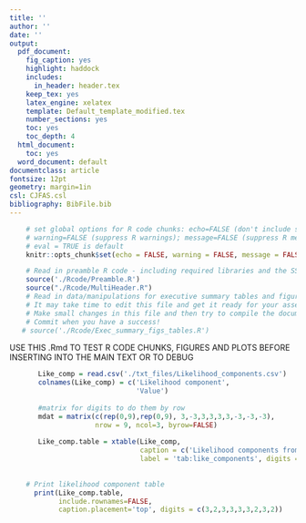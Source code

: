 ```yaml
---
title: ''
author: ''
date: ''
output:
  pdf_document:
    fig_caption: yes
    highlight: haddock
    includes:
      in_header: header.tex
    keep_tex: yes
    latex_engine: xelatex
    template: Default_template_modified.tex
    number_sections: yes
    toc: yes
    toc_depth: 4
  html_document:
    toc: yes
  word_document: default
documentclass: article
fontsize: 12pt
geometry: margin=1in
csl: CJFAS.csl
bibliography: BibFile.bib
---
```

```r
    # set global options for R code chunks: echo=FALSE (don't include source code); 
    # warning=FALSE (suppress R warnings); message=FALSE (suppress R messages)
    # eval = TRUE is default
    knitr::opts_chunk$set(echo = FALSE, warning = FALSE, message = FALSE)
```

```r
    # Read in preamble R code - including required libraries and the SS file(s)
    source('./Rcode/Preamble.R')
    source("./Rcode/MultiHeader.R")
    # Read in data/manipulations for executive summary tables and figures
    # It may take time to edit this file and get it ready for your assessment
    # Make small changes in this file and then try to compile the document
    # Commit when you have a success!
   # source('./Rcode/Exec_summary_figs_tables.R')
```

USE THIS .Rmd TO TEST R CODE CHUNKS, FIGURES AND PLOTS BEFORE INSERTING INTO THE MAIN TEXT OR TO DEBUG


\FloatBarrier



<!-- ***********MODEL 1 Likelihood components******************************* --> 

```r
       Like_comp = read.csv('./txt_files/Likelihood_components.csv')
       colnames(Like_comp) = c('Likelihood component',
                               'Value')
       
       #matrix for digits to do them by row
       mdat = matrix(c(rep(0,9),rep(0,9), 3,-3,3,3,3,3,-3,-3,-3),
                     nrow = 9, ncol=3, byrow=FALSE)
       
       Like_comp.table = xtable(Like_comp,
                                caption = c('Likelihood components from the base model.'),
                                label = 'tab:like_components', digits = mdat)
       
       
    # Print likelihood component table
      print(Like_comp.table, 
            include.rownames=FALSE, 
            caption.placement='top', digits = c(3,2,3,3,3,3,2,3,2))
```     

\newpage
 
